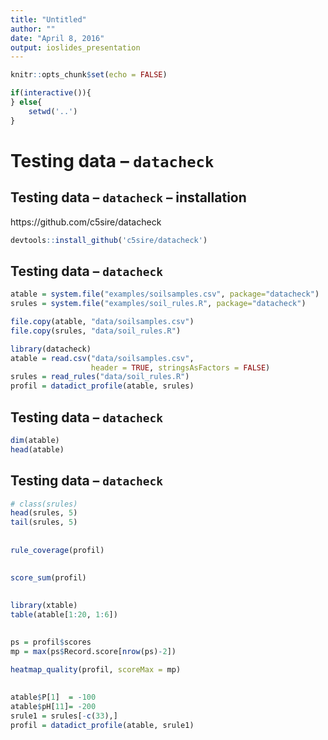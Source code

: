 ```yaml
---
title: "Untitled"
author: ""
date: "April 8, 2016"
output: ioslides_presentation
---
```


```r
knitr::opts_chunk$set(echo = FALSE)

if(interactive()){
} else{
    setwd('..')
}
```

# Testing data -- `datacheck`

## Testing data -- `datacheck` -- installation

https://github.com/c5sire/datacheck

```r
devtools::install_github('c5sire/datacheck')
```


## Testing data -- `datacheck`

```r
atable = system.file("examples/soilsamples.csv", package="datacheck")
srules = system.file("examples/soil_rules.R", package="datacheck")

file.copy(atable, "data/soilsamples.csv")
file.copy(srules, "data/soil_rules.R")
```

```r
library(datacheck)
atable = read.csv("data/soilsamples.csv",
                  header = TRUE, stringsAsFactors = FALSE)
srules = read_rules("data/soil_rules.R")
profil = datadict_profile(atable, srules)
```

## Testing data -- `datacheck`
```r
dim(atable)
head(atable)
```

## Testing data -- `datacheck`
```r
# class(srules)
head(srules, 5)
tail(srules, 5)
```

##

```r
rule_coverage(profil)
```

##

```r
score_sum(profil)
```


##
```r
library(xtable)
table(atable[1:20, 1:6])
```

##
```r
ps = profil$scores
mp = max(ps$Record.score[nrow(ps)-2])

heatmap_quality(profil, scoreMax = mp)
```

##

```r
atable$P[1]  = -100
atable$pH[11]= -200
srule1 = srules[-c(33),]
profil = datadict_profile(atable, srule1)
```
